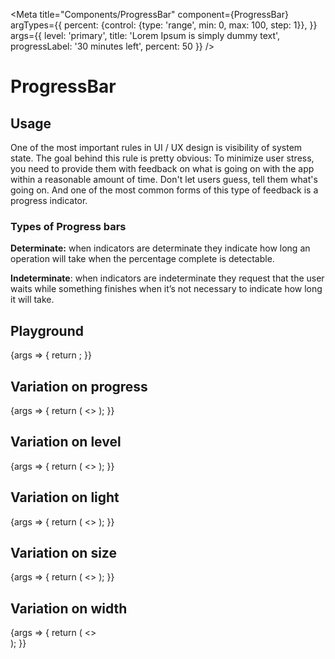 
<Meta
  title="Components/ProgressBar"
  component={ProgressBar}
  argTypes={{
    percent: {control: {type: 'range', min: 0, max: 100, step: 1}},
  }}
  args={{
    level: 'primary',
    title: 'Lorem Ipsum is simply dummy text',
    progressLabel: '30 minutes left',
    percent: 50
  }}
/>

# ProgressBar

## Usage
One of the most important rules in UI / UX design is visibility of system state. The goal behind this rule is pretty obvious: To minimize user stress, you need to provide them with feedback on what is going on with the app within a reasonable amount of time. Don't let users guess, tell them what's going on. And one of the most common forms of this type of feedback is a progress indicator.

### Types of Progress bars
**Determinate:** when indicators are determinate they indicate how long an operation will take when the percentage complete is detectable.

**Indeterminate**: when indicators are indeterminate they request that the user waits while something finishes when it’s not necessary to indicate how long it will take.

## Playground

<Canvas>
  <Story name="Standard">
    {args => {
      return <ProgressBar {...args} />;
    }}
  </Story>
</Canvas>

<ArgsTable story="Standard" />

## Variation on progress

<Canvas>
  <Story name="Progress">
    {args => {
      return (
        <>
          <ProgressBar {...args} progressLabel="0%" percent={0} />
          <ProgressBar {...args} progressLabel="25%" percent={25} />
          <ProgressBar {...args} progressLabel="50%" percent={50} />
          <ProgressBar {...args} progressLabel="100%" percent={100} />
          <ProgressBar {...args} progressLabel="indeterminate" percent='indeterminate' />
        </>
      );
    }}
  </Story>
</Canvas>

## Variation on level

<Canvas>
  <Story name="Level">
    {args => {
      return (
        <>
          <ProgressBar {...args} title="Primary" level="primary" />
          <ProgressBar {...args} title="Secondary" level="secondary" />
          <ProgressBar {...args} title="Tertiary" level="tertiary" />
          <ProgressBar {...args} title="Warning" level="warning" />
          <ProgressBar {...args} title="Danger" level="danger" />
        </>
      );
    }}
  </Story>
</Canvas>

## Variation on light

<Canvas>
  <Story name="Light">
    {args => {
      return (
        <>
          <ProgressBar {...args} title="Default" light={false} />
          <ProgressBar {...args} title="Light" light={true} />
        </>
      );
    }}
  </Story>
</Canvas>

## Variation on size

<Canvas>
  <Story name="Size">
    {args => {
      return (
        <>
          <ProgressBar {...args} title="Small" size="small" />
          <ProgressBar {...args} title="Large" size="large" />
        </>
      );
    }}
  </Story>
</Canvas>

## Variation on width

<Canvas>
  <Story name="Width">
    {args => {
      return (
        <>
          <div>
            <ProgressBar {...args}/>
          </div>
          <div style={{width: '300px'}}>
            <ProgressBar {...args}/>
          </div>
        </>
      );
    }}
  </Story>
</Canvas>
